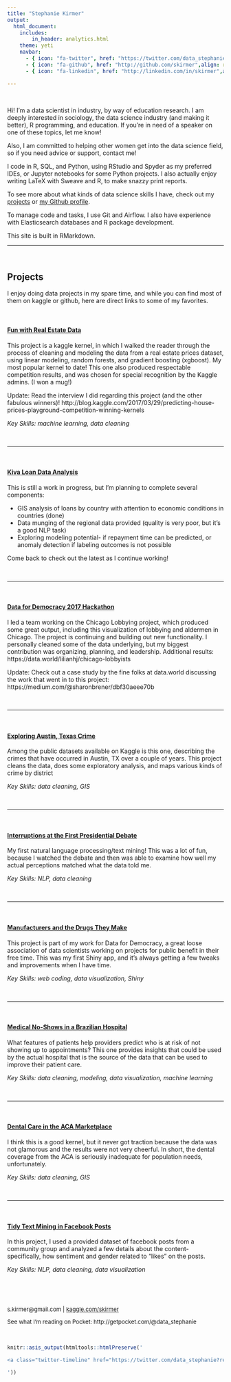 ```yaml
---
title: "Stephanie Kirmer"
output: 
  html_document:
    includes:
        in_header: analytics.html
    theme: yeti
    navbar:
      - { icon: "fa-twitter", href: "https://twitter.com/data_stephanie",align: right}
      - { icon: "fa-github", href: "http://github.com/skirmer",align: right}
      - { icon: "fa-linkedin", href: "http://linkedin.com/in/skirmer",align: right}

---
```






<div class = "row">
<div class = "col-md-8">

<BR>

Hi! I'm a data scientist in industry, by way of education research. I am deeply interested in sociology, the data science industry (and making it better), R programming, and education. If you're in need of a speaker on one of these topics, let me know! 

Also, I am committed to helping other women get into the data science field, so if you need advice or support, contact me!
<BR>


I code in R, SQL, and Python, using RStudio and Spyder as my preferred IDEs, 
or Jupyter notebooks for some Python projects. I also 
actually enjoy writing LaTeX with Sweave and R, to make snazzy print reports.

To see more about what kinds of data science skills I have, check out my [projects](#proj) 
or [my Github profile](http://github.com/skirmer).

To manage code and tasks, I use Git and Airflow. I also have experience with 
Elasticsearch databases and R package development.

This site is built in RMarkdown.


***
<BR>

## Projects

I enjoy doing data projects in my spare time, and while you can find most of them on kaggle or github, here are direct links to some of my favorites.

<BR>

#### [Fun with Real Estate Data](https://www.kaggle.com/skirmer/house-prices-advanced-regression-techniques/fun-with-real-estate-data)

This project is a kaggle kernel, in which I walked the reader through the process of cleaning and modeling the data from a real estate prices dataset, using linear modeling, random forests, and gradient boosting (xgboost). My most popular kernel to date! This one also produced respectable competition results, and was chosen for special recognition by the Kaggle admins. (I won a mug!)

Update: Read the interview I did regarding this project (and the other fabulous winners)! 
http://blog.kaggle.com/2017/03/29/predicting-house-prices-playground-competition-winning-kernels

*Key Skills: machine learning, data cleaning*  

<BR>

***

<BR>

#### [Kiva Loan Data Analysis](https://skirmer.shinyapps.io/Kiva_Loans/)  

This is still a work in progress, but I'm planning to complete several components:   

* GIS analysis of loans by country with attention to economic conditions in countries (done)  
* Data munging of the regional data provided (quality is very poor, but it's a good NLP task)  
* Exploring modeling potential- if repayment time can be predicted, or 
anomaly detection if labeling outcomes is not possible  

Come back to check out the latest as I continue working!

<BR>

***

<BR>

#### [Data for Democracy 2017 Hackathon](https://skirmer.shinyapps.io/chilobby/)

I led a team working on the Chicago Lobbying project, which produced some great output, including this visualization of lobbying and aldermen in Chicago. The project is continuing and building out new functionality. I personally cleaned some of the data underlying, but my biggest contribution was organizing, planning, and leadership. Additional results:
https://data.world/lilianhj/chicago-lobbyists

Update: Check out a case study by the fine folks at data.world discussing the work that went in to this project: https://medium.com/@sharonbrener/dbf30aeee70b

<BR>

***

<BR>

#### [Exploring Austin, Texas Crime](https://www.kaggle.com/skirmer/exploratory-analysis-of-austin-crime-with-maps)

Among the public datasets available on Kaggle is this one, describing the crimes that have occurred in Austin, TX over a couple of years. This project cleans the data, does some exploratory analysis, and maps various kinds of crime by district

*Key Skills: data cleaning, GIS*

<BR>

***

<BR>

#### [Interruptions at the First Presidential Debate](https://www.kaggle.com/skirmer/d/mrisdal/2016-us-presidential-debates/interruptions-at-the-first-presidential-debate)

My first natural language processing/text mining! This was a lot of fun, because I watched the debate and then was able to examine how well my actual perceptions matched what the data told me.

*Key Skills: NLP, data cleaning*

<BR>

***

<BR>

#### [Manufacturers and the Drugs They Make](https://skirmer.shinyapps.io/firstapp/)

This project is part of my work for Data for Democracy, a great loose association of data scientists working on projects for public benefit in their free time. This was my first Shiny app, and it's always getting a few tweaks and improvements when I have time.

*Key Skills: web coding, data visualization, Shiny*

<BR>

***

<BR>

#### [Medical No-Shows in a Brazilian Hospital](https://www.kaggle.com/skirmer/d/joniarroba/noshowappointments/wip-exploring-data-cleaning-in-medical-no-shows)

What features of patients help providers predict who is at risk of not showing up to appointments? This one provides insights that could be used by the actual hospital that is the source of the data that can be used to improve their patient care.

*Key Skills: data cleaning, modeling, data visualization, machine learning*

<BR>

***

<BR>

#### [Dental Care in the ACA Marketplace](https://www.kaggle.com/skirmer/d/hhs/health-insurance-marketplace/dental-care-in-the-aca-marketplace)

I think this is a good kernel, but it never got traction because the data was not glamorous and the results were not very cheerful. In short, the dental coverage from the ACA is seriously inadequate for population needs, unfortunately.

*Key Skills: data cleaning, GIS*

<BR>

***

<BR>

#### [Tidy Text Mining in Facebook Posts](https://www.kaggle.com/skirmer/d/mchirico/cheltenham-s-facebook-group/tidy-text-mining-in-facebook-posts)

In this project, I used a provided dataset of facebook posts from a community group and analyzed a few details about the content- specifically, how sentiment and gender related to "likes" on the posts.

*Key Skills: NLP, data cleaning, data visualization*

<BR>

</div>

<div class = "col-md-4">


<BR>

<font size = 2>

s.kirmer@gmail.com  |  [kaggle.com/skirmer](http://www.kaggle.com/skirmer)


See what I'm reading on Pocket: http://getpocket.com/@data_stephanie   


</font>
<BR>

```r
knitr::asis_output(htmltools::htmlPreserve('

<a class="twitter-timeline" href="https://twitter.com/data_stephanie?ref_src=twsrc%5Etfw" data-height=800 data-chrome="nofooter">Tweets by data_stephanie</a> <script async src="https://platform.twitter.com/widgets.js" charset="utf-8"></script>

'))
```


</div></div>